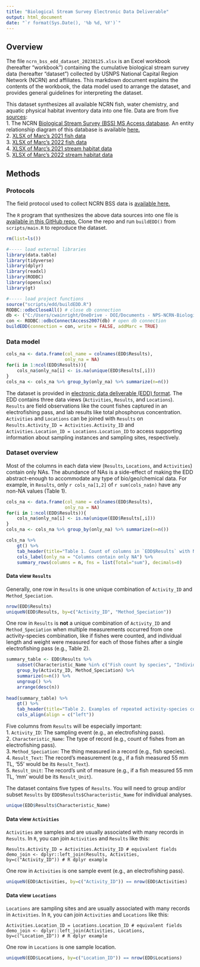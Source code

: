 ```yaml
---
title: "Biological Stream Survey Electronic Data Deliverable"
output: html_document
date: "`r format(Sys.Date(), '%b %d, %Y')`"
---
```


## Overview

The file `ncrn_bss_edd_dataset_20230125.xlsx` is an Excel workbook (hereafter "workbook") containing the cumulative biological stream survey data (hereafter "dataset") collected by USNPS National Capital Region Network (NCRN) and affiliates. This markdown document explains the contents of the workbook, the data model used to arrange the dataset, and provides general guidelines for interpreting the dataset.

This dataset synthesizes all available NCRN fish, water chemistry, and aquatic physical habitat inventory data into one file. Data are from five [sources](https://drive.google.com/drive/folders/1F7EeH3GUEGKzZ4YKU5wk7sfIj5sZpTqr?usp=share_link):  
1. The NCRN [Biological Stream Survey (BSS) MS Access database](https://drive.google.com/file/d/1mk3eYkKNBLGjIvu647gKRX2YxEzMUQhN/view?usp=share_link). An entity relationship diagram of this database is available [here.](https://drive.google.com/file/d/1p2NOPA0MpxGPKWu-6KHlYDaRTtoNysei/view?usp=share_link)  
2. [XLSX of Marc's 2021 fish data](https://docs.google.com/spreadsheets/d/1CPw71vxhbLndKQurK51PadPRo7TJKfsU/edit?usp=share_link&ouid=102040878521825586396&rtpof=true&sd=true)  
3. [XLSX of Marc's 2022 fish data](https://docs.google.com/spreadsheets/d/19Zez54KijrKbl0eCMMONYfiev8vuWURs/edit?usp=share_link&ouid=102040878521825586396&rtpof=true&sd=true)  
4. [XLSX of Marc's 2021 stream habitat data](https://docs.google.com/spreadsheets/d/1DVvlFQovu5hNwqQY1oMf-L-Fpmeqqy-k/edit?usp=share_link&ouid=102040878521825586396&rtpof=true&sd=true)  
5. [XLSX of Marc's 2022 stream habitat data](https://docs.google.com/spreadsheets/d/1fggzrqPiRtz9toa23v65wCrjg1UB05HG/edit?usp=share_link&ouid=102040878521825586396&rtpof=true&sd=true)  

## Methods

### Protocols
The field protocol used to collect NCRN BSS data is [available here.](https://drive.google.com/file/d/1cSnwcwiZGdfzLWXmkKbuz0Z4sjtbW9QD/view?usp=share_link)

The `R` program that synthesizes the above data sources into one file is [available in this GitHub repo.](https://github.com/cwainright/20230103_iss56_fish) Clone the repo and run `buildEDD()` from `scripts/main.R` to reproduce the dataset.

```r
rm(list=ls())

#----- load external libraries
library(data.table)
library(tidyverse)
library(dplyr)
library(readxl)
library(RODBC)
library(openxlsx)
library(gt)

#----- load project functions
source("scripts/edd/buildEDD.R")
RODBC::odbcCloseAll() # close db connection
db <- ("C:/Users/cwainright/OneDrive - DOI/Documents - NPS-NCRN-Biological Stream Sampling/General/Annual-Data-Packages/2022/NCRN_MBSS/NCRN_MBSS_be_2022.mdb")# https://doimspp.sharepoint.com/:u:/r/sites/NCRNBiologicalStreamSampling/Shared%20Documents/General/Annual-Data-Packages/2022/NCRN_MBSS/NCRN_MBSS_be_2022.mdb?csf=1&web=1&e=jjeJIg
con <- RODBC::odbcConnectAccess2007(db) # open db connection
buildEDD(connection = con, write = FALSE, addMarc = TRUE)
```

### Data model

```r
cols_na <- data.frame(col_name = colnames(EDD$Results),
                      only_na = NA)
for(i in 1:ncol(EDD$Results)){
    cols_na$only_na[i] <- is.na(unique(EDD$Results[,i]))
}
cols_na <- cols_na %>% group_by(only_na) %>% summarize(n=n())
```


The dataset is provided in [electronic data deliverable (EDD) format](https://www.epa.gov/sites/default/files/2016-01/documents/r2comprehensivemanual_sept2015.pdf). The EDD contains three data views (`Activities`, `Results`, and `Locations`). `Results` are field observations like the count fishes captured in an electrofishing pass, and lab results like total phosphorus concentration. `Activities` and `Locations` can be joined with `Results` on `Results.Activity_ID = Activities.Activity_ID` and `Activities.Location_ID = Locations.Location_ID` to access supporting information about sampling instances and sampling sites, respectively.

### Dataset overview

Most of the columns in each data view (`Results`, `Locations`, and `Activities`) contain only NAs. The abundance of NAs is a side-effect of making the EDD abstract-enough to accommodate any type of bio/geo/chemical data. For example, in `Results`,  only `r cols_na[1,2]` of `r sum(cols_na$n)` have any non-NA values (Table 1).

```r
cols_na <- data.frame(col_name = colnames(EDD$Results),
                      only_na = NA)
for(i in 1:ncol(EDD$Results)){
    cols_na$only_na[i] <- is.na(unique(EDD$Results[,i]))
}
cols_na <- cols_na %>% group_by(only_na) %>% summarize(n=n())

cols_na %>%
    gt() %>% 
    tab_header(title="Table 1. Count of columns in `EDD$Results` with NA and non-NA values.") %>%
    cols_label(only_na = "Columns contain only NA") %>%
    summary_rows(columns = n, fns = list(Total="sum"), decimals=0)
```

#### __Data view `Results`__

Generally, one row in `Results` is one unique combination of `Activity_ID` and `Method_Speciation`.

```r
nrow(EDD$Results)
uniqueN(EDD$Results, by=c("Activity_ID", "Method_Speciation"))
```
One row in `Results` is **not** a unique combination of `Activity_ID` and `Method_Speciation` when multiple measurements occurred from one activity-species combination, like if fishes were counted, and individual length and weight were measured for each of those fishes after a single electrofishing pass (e.g., Table 2).

```r
summary_table <- EDD$Results %>%
    subset(Characteristic_Name %in% c("Fish count by species", "Individual fish total length in mm", "Individual fish mass (weight) in g")) %>%
    group_by(Activity_ID, Method_Speciation) %>% 
    summarize(n=n()) %>%
    ungroup() %>%
    arrange(desc(n))
    
head(summary_table) %>%
    gt() %>%
    tab_header(title="Table 2. Examples of repeated activity-species combinations in `Results`.") %>%
    cols_align(align = c("left"))
```

Five columns from `Results` will be especially important:   
1. `Activity_ID`: The sampling event (e.g., an electrofishing pass).  
2. `Characteristic_Name`: The type of record (e.g., count of fishes from an electrofishing pass).  
3. `Method_Speciation`: The thing measured in a record (e.g., fish species).  
4. `Result_Text`: The record's measurement (e.g., if a fish measured 55 mm TL, '55' would be its `Result_Text`).  
5. `Result_Unit`: The record's unit of measure (e.g., if a fish measured 55 mm TL, 'mm' would be its `Result_Unit`).  

The dataset contains five types of `Results`. You will need to group and/or subset `Results` by `EDD$Results$Characteristic_Name` for individual analyses.
```r
unique(EDD$Results$Characteristic_Name)
```

#### __Data view `Activities`__

`Activities` are samples and are usually associated with many records in `Results`. In `R`, you can join `Activities` and `Results` like this:
```
Results.Activity_ID = Activities.Activity_ID # equivalent fields
demo_join <- dplyr::left_join(Results, Activities, by=c("Activity_ID")) # R dplyr example
```
One row in `Activities` is one sample event (e.g., an electrofishing pass).
```r
uniqueN(EDD$Activities, by=c("Activity_ID")) == nrow(EDD$Activities)
```


#### __Data view `Locations`__
`Locations` are sampling sites and are usually associated with many records in `Activities`. In `R`, you can join `Activities` and `Locations` like this:
```
Activities.Location_ID = Locations.Location_ID # equivalent fields
demo_join <- dplyr::left_join(Activities, Locations, by=c("Location_ID")) # R dplyr example
```

One row in `Locations` is one sample location.
```r
uniqueN(EDD$Locations, by=c("Location_ID")) == nrow(EDD$Locations)
```



